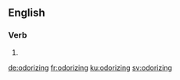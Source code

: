 ==English==

===Verb===
{{head|en|present participle}}

# {{present participle of|odorize|lang=en|nocat=1}}

[[de:odorizing]]
[[fr:odorizing]]
[[ku:odorizing]]
[[sv:odorizing]]